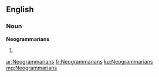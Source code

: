 ==English==

===Noun===
'''Neogrammarians'''

# {{plural of|Neogrammarian}}

[[ar:Neogrammarians]]
[[fr:Neogrammarians]]
[[ku:Neogrammarians]]
[[mg:Neogrammarians]]